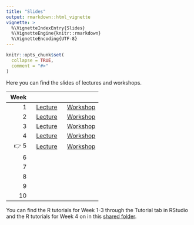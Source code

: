 ```yaml
---
title: "Slides"
output: rmarkdown::html_vignette
vignette: >
  %\VignetteIndexEntry{Slides}
  %\VignetteEngine{knitr::rmarkdown}
  %\VignetteEncoding{UTF-8}
---
```


```r
knitr::opts_chunk$set(
  collapse = TRUE,
  comment = "#>"
)
```

Here you can find the slides of lectures and workshops.

| Week |         |          |
|---:|:----:|:----:|
| 1 | [Lecture](https://stefanocoretta.github.io/sqmf-slides/week-01/lecture/)  | [Workshop](https://stefanocoretta.github.io/sqmf-slides/week-01/workshop/)  |
| 2 | [Lecture](https://stefanocoretta.github.io/sqmf-slides/week-02/lecture/)  | [Workshop](https://stefanocoretta.github.io/sqmf-slides/week-02/workshop/)  |
| 3 | [Lecture](https://stefanocoretta.github.io/sqmf-slides/week-03/lecture/)  | [Workshop](https://stefanocoretta.github.io/sqmf-slides/week-03/workshop/)  |
| 4 | [Lecture](https://stefanocoretta.github.io/sqmf-slides/week-04/lecture/) | [Workshop](https://stefanocoretta.github.io/sqmf-slides/week-04/workshop/) |
| 👉 5 | [Lecture](https://stefanocoretta.github.io/sqmf-slides/week-05/lecture/) | [Workshop](https://stefanocoretta.github.io/sqmf-slides/week-05/workshop/) |
| 6 | | |
| 7 | | |
| 8 | | |
| 9 | | |
| 10 | | |

You can find the R tutorials for Week 1-3 through the Tutorial tab in RStudio and the R tutorials for Week 4 on in this [shared folder](https://drive.google.com/drive/folders/1h5YAoabIk0vhBGpcU8cQdUmNZYNPuh3z?usp=sharing).
